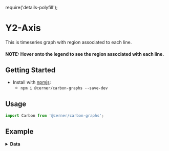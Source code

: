 require('details-polyfill');

# Y2-Axis

This is timeseries graph with region associated to each line.
#### NOTE: Hover onto the legend to see the region associated with each line.

## Getting Started

- Install with [npmjs](https://www.npmjs.com):
  - `npm i @cerner/carbon-graphs --save-dev`

## Usage
```js
import Carbon from '@cerner/carbon-graphs';
```
## Example
<LineGraph />

<details>
<summary style={{fontSize: 24 }}>
<b>Data</b>
</summary>

### Graph Config object
<GraphConfig />

### Data object

#### Dataset 1
<DataObject1 />

#### Dataset 2
<DataObject2 />
</details>
